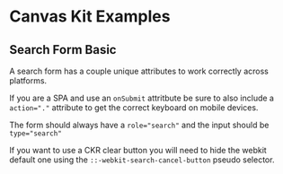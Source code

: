 
<Meta title="Examples/Search Form" />

# Canvas Kit Examples

## Search Form Basic

A search form has a couple unique attributes to work correctly across platforms.

If you are a SPA and use an `onSubmit` attritbute be sure to also include a `action="."` attribute
to get the correct keyboard on mobile devices.

The form should always have a `role="search"` and the input should be `type="search"`

If you want to use a CKR clear button you will need to hide the webkit default one using the
`::-webkit-search-cancel-button` pseudo selector.

<ExampleCodeBlock code={SearchFormBasic} />
